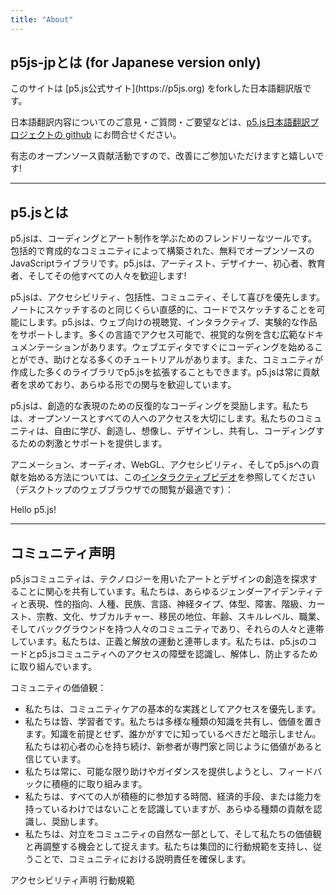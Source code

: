 ```yaml
---
title: "About"
---
```


## p5js-jpとは  (for Japanese version only)

<div class='text-body-large'>
このサイトは [p5.js公式サイト](https://p5js.org) をforkした日本語翻訳版です。

日本語翻訳内容についてのご意見・ご質問・ご要望などは、[p5.js日本語翻訳プロジェクトの github](https://github.com/p5js-i18n-ja/p5.js-website) にお問合せください。

有志のオープンソース貢献活動ですので、改善にご参加いただけますと嬉しいです!
</div>

<hr class='full-bleed'/>

## p5.jsとは

<div class='text-body-large'>
p5.jsは、コーディングとアート制作を学ぶためのフレンドリーなツールです。包括的で育成的なコミュニティによって構築された、無料でオープンソースのJavaScriptライブラリです。p5.jsは、アーティスト、デザイナー、初心者、教育者、そしてその他すべての人々を歓迎します!

p5.jsは、アクセシビリティ、包括性、コミュニティ、そして喜びを優先します。ノートにスケッチするのと同じくらい直感的に、コードでスケッチすることを可能にします。p5.jsは、ウェブ向けの視聴覚、インタラクティブ、実験的な作品をサポートします。多くの言語でアクセス可能で、視覚的な例を含む広範なドキュメンテーションがあります。ウェブエディタですぐにコーディングを始めることができ、助けとなる多くのチュートリアルがあります。また、コミュニティが作成した多くのライブラリでp5.jsを拡張することもできます。p5.jsは常に貢献者を求めており、あらゆる形での関与を歓迎しています。

p5.jsは、創造的な表現のための反復的なコーディングを奨励します。私たちは、オープンソースとすべての人へのアクセスを大切にします。私たちのコミュニティは、自由に学び、創造し、想像し、デザインし、共有し、コーディングするための刺激とサポートを提供します。

アニメーション、オーディオ、WebGL、アクセシビリティ、そしてp5.jsへの貢献を始める方法については、この<a href='https://hello.p5js.org/'>インタラクティブビデオ</a>を参照してください（デスクトップのウェブブラウザでの閲覧が最適です）：


<div class='mt-xl'>
<LinkButton variant='link' url='https://hello.p5js.org/'>Hello p5.js!</LinkButton>
</div>
</div>

<hr class='full-bleed'/>

## コミュニティ声明

<div class='text-body-large'>
p5.jsコミュニティは、テクノロジーを用いたアートとデザインの創造を探求することに関心を共有しています。私たちは、あらゆるジェンダーアイデンティティと表現、性的指向、人種、民族、言語、神経タイプ、体型、障害、階級、カースト、宗教、文化、サブカルチャー、移民の地位、年齢、スキルレベル、職業、そしてバックグラウンドを持つ人々のコミュニティであり、それらの人々と連帯しています。私たちは、正義と解放の運動と連帯します。私たちは、p5.jsのコードとp5.jsコミュニティへのアクセスの障壁を認識し、解体し、防止するために取り組んでいます。

コミュニティの価値観：
- 私たちは、コミュニティケアの基本的な実践としてアクセスを優先します。
- 私たちは皆、学習者です。私たちは多様な種類の知識を共有し、価値を置きます。知識を前提とせず、誰かがすでに知っているべきだと暗示しません。私たちは初心者の心を持ち続け、新参者が専門家と同じように価値があると信じています。
- 私たちは常に、可能な限り助けやガイダンスを提供しようとし、フィードバックに積極的に取り組みます。
- 私たちは、すべての人が積極的に参加する時間、経済的手段、または能力を持っているわけではないことを認識していますが、あらゆる種類の貢献を認識し、奨励します。
- 私たちは、対立をコミュニティの自然な一部として、そして私たちの価値観と再調整する機会として捉えます。私たちは集団的に行動規範を支持し、従うことで、コミュニティにおける説明責任を確保します。
</div>

<div class='mt-xl'>
<LinkButton variant='link' url='/contribute/access'>アクセシビリティ声明</LinkButton>
<LinkButton variant='link' url='/code-of-conduct'>行動規範</LinkButton>
</div>